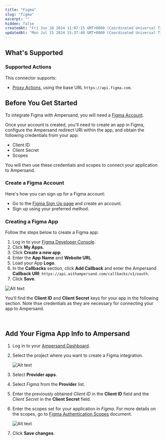 ```yaml
---
title: "Figma"
slug: "figma"
excerpt: ""
hidden: false
createdAt: "Fri Jun 28 2024 11:07:15 GMT+0000 (Coordinated Universal Time)"
updatedAt: "Mon Jul 15 2024 15:37:40 GMT+0000 (Coordinated Universal Time)"
---
```

## What's Supported

### Supported Actions

This connector supports:
- [Proxy Actions](/define-integrations/proxy-actions), using the base URL `https://api.figma.com`.

## Before You Get Started

To integrate Figma with Ampersand, you will need a [Figma Account](https://www.figma.com/signup).

Once your account is created, you'll need to create an app in Figma, configure the Ampersand redirect URI within the app, and obtain the following credentials from your app:

- Client ID
- Client Secret
- Scopes

You will then use these credentials and scopes to connect your application to Ampersand.

### Create a Figma Account

Here's how you can sign up for a Figma account:

- Go to the [Figma Sign Up page](https://www.figma.com/signup) and create an account.
- Sign up using your preferred method.

### Creating a Figma App

Follow the steps below to create a Figma app:

1. Log in to your [Figma Developer Console](https://www.figma.com/developers).
2. Click **My Apps**.
3. Click  **Create a new app**.
4. Enter the **App Name** and **Website URL**.
5. Load your App **Logo**.
6. In the **Callbacks** section, click **Add Callback** and enter the Ampersand **Callback URI**: `https://api.withampersand.com/callbacks/v1/oauth`.
7. Click **Save**.

![Alt text](/images/provider-guides/498f276-Figma1.gif)


You'll find the **Client ID** and **Client Secret** keys for your app in the following section. Note thse credentials as they are necessary for connecting your app to Ampersand.

<br />

## Add Your Figma App Info to Ampersand

1. Log in to your [Ampersand Dashboard](https://dashboard.withampersand.com).

2. Select the project where you want to create a Figma integration.

   ![Alt text](/images/provider-guides/dd47b7a-Ampersand.png)

3. Select **Provider apps**.

4. Select _Figma_ from the **Provider** list.

5. Enter the previously obtained _Client ID_ in the **Client ID** field and the _Client Secret_ in the **Client Secret** field.

6. Enter the scopes set for your application in _Figma_. For more details on the scopes, go to [Figma Authentication Scopes](https://www.figma.com/developers/api#authentication-scopes) document.

   ![Alt text](/images/provider-guides/53b2627-figma2.gif)

7. Click **Save changes**.
